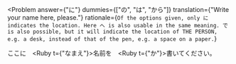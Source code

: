 
<Problem
  answer={"に"}
  dummies={["の", "は", "から"]}
  translation={"Write your name here, please."}
  rationale={`
    Of the options given, only に indicates the location. Here へ is also usable in the same meaning.
    で is also possible, but it will indicate the location of THE PERSON, e.g. a desk, instead of that of the pen, e.g. a space on a paper.
  `}
>
  ここ<Hide>に</Hide>　<Ruby t={"なまえ"}>名前</Ruby>を　<Ruby t={"か"}>書</Ruby>いてください。
</Problem>